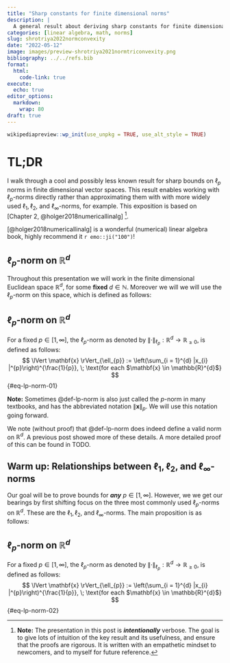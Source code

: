```yaml
---
title: "Sharp constants for finite dimensional norms"
description: |
  A general result about deriving sharp constants for finite dimensional $\ell_{p}$-norms
categories: [linear algebra, math, norms]
slug: shrotriya2022normconvexity
date: "2022-05-12"
image: images/preview-shrotriya2021normtriconvexity.png
bibliography: ../../refs.bib
format: 
  html:
    code-link: true
execute:
  echo: true
editor_options: 
  markdown: 
    wrap: 80
draft: true
---
```


```r
wikipediapreview::wp_init(use_unpkg = TRUE, use_alt_style = TRUE)
```

# TL;DR

I walk through a cool and possibly less known result for sharp bounds on $\ell_{p}$ 
norms in finite dimensional vector spaces. This result enables working with 
$\ell_{p}$-norms directly rather than approximating them with with more widely 
used $\ell_{1}, \ell_{2}$, and $\ell_{\infty}$-norms, for example.
This exposition is based on [Chapter 2, @holger2018numericallinalg]
^[__Note:__ The presentation in this post is ___intentionally___ verbose. The goal
is to give lots of intuition of the key result and its usefulness, and ensure
that the proofs are rigorous. It is written with an empathetic mindset to
newcomers, and to myself for future reference.].

<aside>
[@holger2018numericallinalg] is a wonderful (numerical) linear algebra book,
highly recommend it `r emo::ji("100")`!
</aside>

## $\ell_{p}$-norm on $\mathbb{R}^{d}$

Throughout this presentation we will work in the finite dimensional Euclidean 
space $\mathbb{R}^{d}$, for some __fixed__ $d \in \mathbb{N}$. Moreover we will
we will use the $\ell_{p}$-norm on this space, which is defined as follows:

::: {#def-lp-norm}

## $\ell_{p}$-norm on $\mathbb{R}^{d}$

For a fixed $p \in [1, \infty]$, the $\ell_{p}$-norm as
denoted by $\lVert \cdot \rVert_{\ell_{p}}: \mathbb{R}^{d} \to \mathbb{R}_{\geq 0}$, is defined as follows:
$$
\lVert \mathbf{x} \rVert_{\ell_{p}} := \left(\sum_{i = 1}^{d} |x_{i} |^{p}\right)^{\frac{1}{p}}, \; \text{for each $\mathbf{x} \in \mathbb{R}^{d}$}
$$ {#eq-lp-norm-01}

:::

<aside>

__Note:__ Sometimes @def-lp-norm is also just called the $p$-norm in many 
textbooks, and has the abbreviated notation $\lVert \mathbf{x} \rVert_{p}$.
We will use this notation going forward.

</aside>

We note (without proof) that @def-lp-norm does indeed define a valid norm on 
$\mathbb{R}^{d}$. A previous post showed more of these details. A more detailed 
proof of this can be found in TODO.

## Warm up: Relationships between $\ell_{1}, \ell_{2}$, and $\ell_{\infty}$-norms

Our goal will be to prove bounds for ___any___ $p \in [1, \infty]$. However, we 
we get our bearings by first shifting focus on the three most commonly used $\ell_{p}$-norms on $\mathbb{R}^{d}$. These are the $\ell_{1}, \ell_{2}$, and $\ell_{\infty}$-norms.
The main proposition is as follows:

::: {#prp-common-lp-norms}

## $\ell_{p}$-norm on $\mathbb{R}^{d}$

For a fixed $p \in [1, \infty]$, the $\ell_{p}$-norm as
denoted by $\lVert \cdot \rVert_{\ell_{p}}: \mathbb{R}^{d} \to \mathbb{R}_{\geq 0}$, is defined as follows:
$$
\lVert \mathbf{x} \rVert_{\ell_{p}} := \left(\sum_{i = 1}^{d} |x_{i} |^{p}\right)^{\frac{1}{p}}, \; \text{for each $\mathbf{x} \in \mathbb{R}^{d}$}
$$ {#eq-lp-norm-02}

:::

